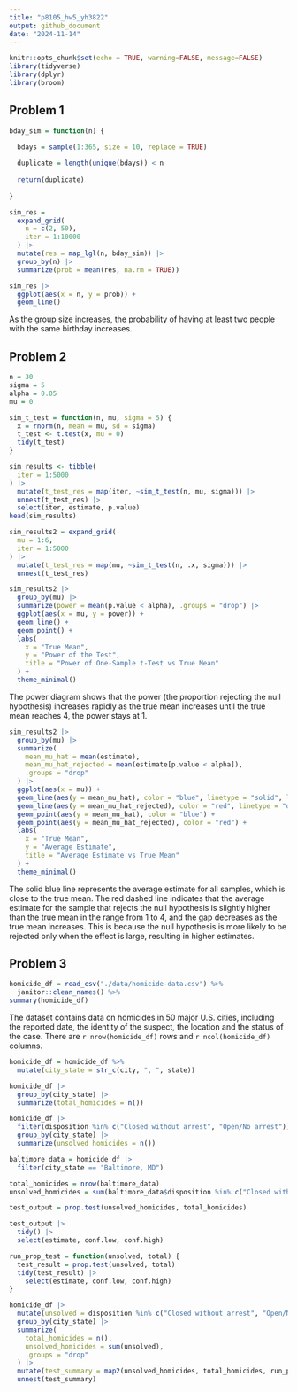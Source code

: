 ```yaml
---
title: "p8105_hw5_yh3822"
output: github_document
date: "2024-11-14"
---
```


```r
knitr::opts_chunk$set(echo = TRUE, warning=FALSE, message=FALSE)
library(tidyverse)
library(dplyr)
library(broom)
```


## Problem 1


```r
bday_sim = function(n) {
  
  bdays = sample(1:365, size = 10, replace = TRUE)

  duplicate = length(unique(bdays)) < n
  
  return(duplicate)
  
}
```



```r
sim_res = 
  expand_grid(
    n = c(2, 50),
    iter = 1:10000
  ) |>
  mutate(res = map_lgl(n, bday_sim)) |>
  group_by(n) |>
  summarize(prob = mean(res, na.rm = TRUE))

sim_res |>
  ggplot(aes(x = n, y = prob)) +
  geom_line()
```

As the group size increases, the probability of having at least two people with the same birthday increases.



## Problem 2


```r
n = 30      
sigma = 5   
alpha = 0.05
mu = 0      
```


```r
sim_t_test = function(n, mu, sigma = 5) {
  x = rnorm(n, mean = mu, sd = sigma)
  t_test <- t.test(x, mu = 0)
  tidy(t_test)
}
```


```r
sim_results <- tibble(
  iter = 1:5000
) |>
  mutate(t_test_res = map(iter, ~sim_t_test(n, mu, sigma))) |>
  unnest(t_test_res) |>
  select(iter, estimate, p.value)
head(sim_results)
```


```r
sim_results2 = expand_grid(
  mu = 1:6,
  iter = 1:5000
) |>
  mutate(t_test_res = map(mu, ~sim_t_test(n, .x, sigma))) |>
  unnest(t_test_res) 

sim_results2 |>
  group_by(mu) |>
  summarize(power = mean(p.value < alpha), .groups = "drop") |>
  ggplot(aes(x = mu, y = power)) +
  geom_line() +
  geom_point() +
  labs(
    x = "True Mean",
    y = "Power of the Test",
    title = "Power of One-Sample t-Test vs True Mean"
  ) +
  theme_minimal()
```

The power diagram shows that the power (the proportion rejecting the null hypothesis) increases rapidly as the true mean increases until the true mean reaches 4, the power stays at 1.



```r
sim_results2 |>
  group_by(mu) |>
  summarize(
    mean_mu_hat = mean(estimate),
    mean_mu_hat_rejected = mean(estimate[p.value < alpha]),
    .groups = "drop"
  ) |>
  ggplot(aes(x = mu)) +
  geom_line(aes(y = mean_mu_hat), color = "blue", linetype = "solid", label = "All Samples") +
  geom_line(aes(y = mean_mu_hat_rejected), color = "red", linetype = "dashed", label = "Rejected H0") +
  geom_point(aes(y = mean_mu_hat), color = "blue") +
  geom_point(aes(y = mean_mu_hat_rejected), color = "red") +
  labs(
    x = "True Mean",
    y = "Average Estimate",
    title = "Average Estimate vs True Mean"
  ) +
  theme_minimal()
```


The solid blue line represents the average estimate for all samples, which is close to the true mean. The red dashed line indicates that the average estimate for the sample that rejects the null hypothesis is slightly higher than the true mean in the range from 1 to 4, and the gap decreases as the true mean increases. This is because the null hypothesis is more likely to be rejected only when the effect is large, resulting in higher estimates.


## Problem 3


```r
homicide_df = read_csv("./data/homicide-data.csv") %>%
  janitor::clean_names() %>%
summary(homicide_df)
```

The dataset contains data on homicides in 50 major U.S. cities, including the reported date, the identity of the suspect, the location and the status of the case. There are `r nrow(homicide_df)` rows and `r ncol(homicide_df)` columns.


```r
homicide_df = homicide_df %>%
  mutate(city_state = str_c(city, ", ", state)) 

homicide_df |>
  group_by(city_state) |>
  summarize(total_homicides = n())
```


```r
homicide_df |>
  filter(disposition %in% c("Closed without arrest", "Open/No arrest")) |>
  group_by(city_state) |>
  summarize(unsolved_homicides = n())
```


```r
baltimore_data = homicide_df |>
  filter(city_state == "Baltimore, MD") 

total_homicides = nrow(baltimore_data)
unsolved_homicides = sum(baltimore_data$disposition %in% c("Closed without arrest", "Open/No arrest"))
```


```r
test_output = prop.test(unsolved_homicides, total_homicides) 

test_output |>
  tidy() |>
  select(estimate, conf.low, conf.high)
```


```r
run_prop_test = function(unsolved, total) {
  test_result = prop.test(unsolved, total)
  tidy(test_result) |>
    select(estimate, conf.low, conf.high)
}

homicide_df |>
  mutate(unsolved = disposition %in% c("Closed without arrest", "Open/No arrest")) |>
  group_by(city_state) |>
  summarize(
    total_homicides = n(),
    unsolved_homicides = sum(unsolved),
    .groups = "drop"
  ) |>
  mutate(test_summary = map2(unsolved_homicides, total_homicides, run_prop_test)) |>
  unnest(test_summary)
```















